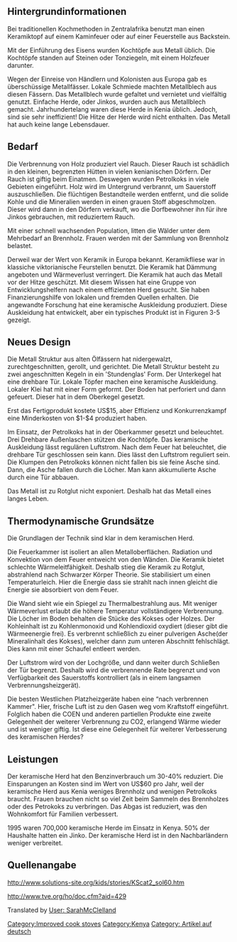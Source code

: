 
{{Lang|[[Keramischer Herd aus Kenia|Deutsch]] - [[Kenya Ceramic Jinko|English]]}}

{{Trans validate|[[Kenya Ceramic Jinko]]}}
{{Translation validate - German|[[Kenya Ceramic Jinko]]}}


== Hintergrundinformationen ==

Bei traditionellen Kochmethoden in Zentralafrika benutzt man einen Keramiktopf auf einem Kaminfeuer oder auf einer Feuerstelle aus Backstein.


Mit der Einführung des Eisens wurden Kochtöpfe aus Metall üblich.  Die Kochtöpfe standen auf Steinen oder Tonziegeln, mit einem Holzfeuer darunter.  


Wegen der Einreise von Händlern und Kolonisten aus Europa gab es überschüssige Metallfässer.  Lokale Schmiede machten Metallblech aus diesen Fässern.  Das Metallblech wurde gefaltet und vernietet und  vielfältig genutzt.  Einfache Herde, oder Jinkos, wurden auch aus Metallblech gemacht. Jahrhundertelang waren diese Herde in Kenia üblich. Jedoch, sind sie sehr ineffizient!  Die Hitze der Herde wird nicht enthalten.  Das Metall hat auch keine lange Lebensdauer.

== Bedarf ==

Die Verbrennung von Holz produziert viel Rauch.  Dieser Rauch ist schädlich in den kleinen, begrenzten Hütten in vielen kenianischen Dörfern.  Der Rauch ist giftig beim Einatmen.  Deswegen wurden Petrolkoks  in viele Gebieten eingeführt. 
Holz wird im Untergrund verbrannt, um Sauerstoff auszuschließen. Die flüchtigen Bestandteile werden entfernt, und die solide Kohle und die Mineralien werden in einen grauen Stoff abgeschmolzen.  Dieser wird dann in den Dörfern verkauft, wo die Dorfbewohner ihn für ihre Jinkos gebrauchen, mit reduziertem Rauch. 

Mit einer schnell wachsenden Population, litten die Wälder unter dem Mehrbedarf an Brennholz.
Frauen werden mit der Sammlung von Brennholz belastet.

Derweil war der Wert von Keramik in Europa bekannt.  Keramikfliese war in klassiche viktorianische Feurstellen benutzt.  Die Keramik hat Dämmung angeboten und Wärmeverlust verringert.  Die Keramik hat auch das Metall vor der Hitze geschützt.  
Mit diesem Wissen hat eine Gruppe von Entwicklungshelfern nach einem effizienten Herd gesucht.  Sie haben Finanzierungshilfe von lokalen und fremden Quellen erhalten. Die angewandte Forschung hat eine keramische Auskleidung produziert.  Diese Auskleidung hat entwickelt, aber ein typisches Produkt ist in Figuren 3-5 gezeigt.

== Neues Design ==

Die Metall Struktur aus alten Ölfässern hat nidergewalzt, zurechtgeschnitten, gerollt, und gerichtet.  Die Metall Struktur besteht zu zwei angeschnitten Kegeln in ein 'Stundenglas' Form.  Der Unterkegel hat eine drehbare Tür.  Lokale Töpfer machen eine keramische Auskleidung. Lokaler Klei hat mit einer Form geformt.  Der Boden hat perforiert und dann gefeuert.  Dieser hat in dem Oberkegel gesetzt.  

Erst das Fertigprodukt kostete US$15, aber Effizienz und Konkurrenzkampf eine Minderkosten von $1-$4 produziert haben.

Im Einsatz, der Petrolkoks hat in der Oberkammer gesetzt und beleuchtet.  Drei Drehbare Außenlaschen stützen die Kochtöpfe. Das keramische Auskleidung lässt regulären Luftstrom.    
Nach dem Feuer hat beleuchtet, die drehbare Tür geschlossen sein kann.  Dies lässt den Luftstrom reguliert sein.  
Die Klumpen den Petrolkoks können nicht fallen bis sie feine Asche sind.  Dann, die Asche fallen durch die Löcher.  Man kann akkumulierte Asche durch eine Tür abbauen.   

Das Metall ist zu Rotglut nicht exponiert. Deshalb hat das Metall eines langes Leben.  

== Thermodynamische Grundsätze ==
Die Grundlagen der Technik sind klar in dem keramischen Herd.

Die Feuerkammer ist isoliert an allen Metalloberflächen.  Radiation und Konvektion von dem Feuer entweicht von den Wänden.  Die Keramik bietet schlechte Wärmeleitfähigkeit.  Deshalb stieg die Keramik zu Rotglut, abstrahlend nach Schwarzer Körper Theorie.  
Sie stabilisiert um einen Temperaturleich.  Hier die Energie dass sie strahlt nach innen gleicht die Energie sie absorbiert von dem Feuer.

Die Wand sieht wie ein Spiegel zu Thermalbestrahlung aus. Mit weniger Wärmeverlust erlaubt die höhere Temperatur vollständigere Verbrennung. 
Die Löcher im Boden behalten die Stücke des Kokses oder Holzes.  Der Kohleinhalt ist zu Kohlenmonoxid und Kohlendioxid oxydiert (dieser gibt die Wärmeenergie frei). Es verbrennt schließlich zu einer pulverigen Asche(der Mineralinhalt des Kokses), welcher dann zum unteren Abschnitt fehlschlägt. Dies kann mit einer Schaufel entleert werden.

Der Luftstrom wird von der Lochgröße, und dann weiter durch Schließen der Tür begrenzt. Deshalb wird die verbrennende Rate begrenzt und von Verfügbarkeit des Sauerstoffs kontrolliert (als in einem langsamen Verbrennungsheizgerät). 

Die besten Westlichen Platzheizgeräte haben eine “nach verbrennen Kammer".  Hier, frische Luft ist zu den Gasen weg vom Kraftstoff eingeführt.  Folglich haben die COEN und anderen partiellen Produkte eine zweite Gelegenheit der weiterer Verbrennung zu CO2, erlangend Wärme wieder und ist weniger giftig.  Ist diese eine Gelegenheit für weiterer Verbesserung des  keramischen Herdes?

==Leistungen==

Der keramische Herd hat den Benzinverbrauch um 30-40% reduziert. Die Einsparungen an Kosten sind im Wert von US$60  pro Jahr, weil der keramische Herd aus Kenia weniges Brennholz und wenigen Petrolkoks braucht.  Frauen brauchen nicht so viel Zeit beim Sammeln des Brennholzes oder des Petrokoks zu verbringen.   Das Abgas ist reduziert, was den Wohnkomfort für Familien verbessert. 

1995 waren 700,000 keramische Herde im Einsatz in Kenya.  50% der Haushalte hatten ein Jinko.  Der keramische Herd ist in den Nachbarländern weniger verbreitet.

==Quellenangabe==


http://www.solutions-site.org/kids/stories/KScat2_sol60.htm

http://www.tve.org/ho/doc.cfm?aid=429


[[Category:Improved cook stoves]]
[[Category:Kenya]]


[[Category: Artikel auf deutsch]]

Translated by [[User: SarahMcClelland]]